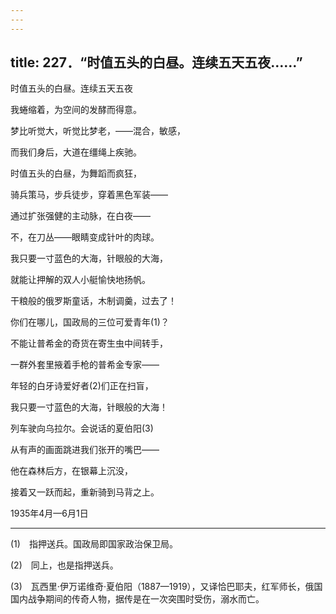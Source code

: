 ```yaml
---
---
---
```

title: 227．“时值五头的白昼。连续五天五夜……”
---




时值五头的白昼。连续五天五夜

我蜷缩着，为空间的发酵而得意。

梦比听觉大，听觉比梦老，——混合，敏感，

而我们身后，大道在缰绳上疾驰。

时值五头的白昼，为舞蹈而疯狂，

骑兵策马，步兵徒步，穿着黑色军装——

通过扩张强健的主动脉，在白夜——

不，在刀丛——眼睛变成针叶的肉球。

我只要一寸蓝色的大海，针眼般的大海，

就能让押解的双人小艇愉快地扬帆。

干粮般的俄罗斯童话，木制调羹，过去了！

你们在哪儿，国政局的三位可爱青年(1)？

不能让普希金的奇货在寄生虫中间转手，

一群外套里掖着手枪的普希金专家——

年轻的白牙诗爱好者(2)们正在扫盲，

我只要一寸蓝色的大海，针眼般的大海！

列车驶向乌拉尔。会说话的夏伯阳(3)

从有声的画面跳进我们张开的嘴巴——

他在森林后方，在银幕上沉没，

接着又一跃而起，重新骑到马背之上。

1935年4月—6月1日



* * *



(1)　指押送兵。国政局即国家政治保卫局。

(2)　同上，也是指押送兵。

(3)　瓦西里·伊万诺维奇·夏伯阳（1887—1919），又译恰巴耶夫，红军师长，俄国国内战争期间的传奇人物，据传是在一次突围时受伤，溺水而亡。